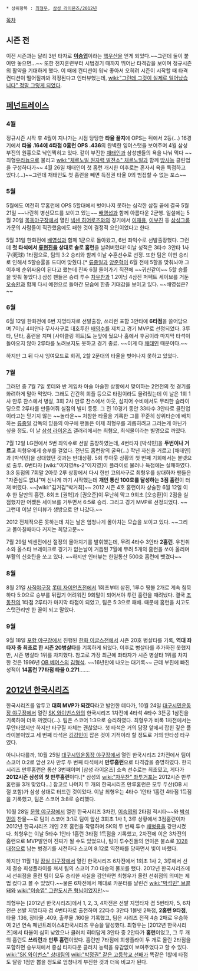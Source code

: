  * 상위항목 : [[최형우]], [[삼성 라이온즈/2012년]]

[[목차]]
== 시즌 전 ==
이전 시즌과는 달리 3번 타자로 '''[[이승엽]]'''이라는 [[핵우산]]을 얻게 되었다.~~그런데 둘이 붙여만 놓으면...~~ 또한 전지훈련부터 시범경기 때까지 뛰어난 타격감을 보이며 정규시즌의 활약을 기대하게 했다. 이 때에 컨디션이 워낙 좋아서 오히려 시즌이 시작할 때 타격 컨디션이 떨어질까봐 걱정된다고 인터뷰했는데, [[wiki:"그런데 그것이 실제로 일어났습니다" 정말 그렇게 되었다]].

== [[페넌트레이스]] ==
=== 4월 ===
정규시즌 시작 후 4월이 지나가는 시점 당당한 '''타율 꼴지'''에 OPS는 뒤에서 2등(...) 16경기에서 '''타율 .164에 4타점 0홈런 OPS .436'''의 완벽한 잉여스탯을 보여주며 4월 삼성 부진의 원흉으로 낙인찍히고 있다. 같이 부진한 [[채태인]]과 삼성팬들의 욕을 나눠 먹다 ~~최형[[우라늄]]으로 불리고 [[wiki:"체르노빌 원자력 발전소" 채르노빌]]과 함께 [[방사능]] 클린업을 구성하다가~~ 4월 26일 채태인이 첫 홈런 개시한 이후로는 혼자서 욕을 독점하고 있다.(...)~~그런데 채태인도 첫 홈런을 빼면 득점권 타율 0의 범접할 수 없는 포스~~

=== 5월 ===
5월에도 여전히 무홈런에 OPS 5할대에서 벗어나지 못하는 심각한 삽질 끝에 결국 5월 21일 ~~나란히 병신모드를 보이고 있는~~ [[배영섭]]과 함께 아름다운 2군행. 일설에는 5월 20일 [[목동야구장]]에서 열린 [[넥센 히어로즈]]와의 경기에서 [[이재용(기업가)|이재용]], [[이부진]] 등 [[삼성그룹]] 가문의 사람들이 직관했음에도 패한 것이 결정적 요인이었다고 한다.

5월 31일 한화전에 [[배영섭]]과 함께 1군으로 돌아왔고, 6번 좌익수로 선발출장했다. 그런데 '''첫 타석에서 [[류현진]]을 상대로 솔로 홈런'''을 날려버렸다! 이날 성적은 3타수 3안타 1사구(死球) 1타점으로, 팀의 3:2 승리와 함께 이날 수훈선수로 선정. 또한 팀은 이번 승리로 인해서 5할승률을 드디어 맞췄다.[* [[류중일]]과 [[양준혁]]이 6월 전에 5할을 맞춰놔야 그 이후에 순위싸움이 된다고 했는데 진짜 6월 들어가기 직전에 ~~귀신같이~~ 5할 승률을 맞춰 놓았다.] 삼성 팬들은 승리 투수 [[차우찬]]과 1.2이닝 4삼진 퍼펙트 세이브를 거둔 [[오승환]]과 함께 다시 예전으로 돌아간 모습에 한층 기대감을 보이고 있다. ~~배영섭은?~~

=== 6월 ===
6월 12일 한화전에 6번 지명타자로 선발출장, 쓰리런 포함 3안타에 '''6타점'''을 쓸어담으며 7이닝 4피안타 무사사구로 대호투한 [[배영수]]를 제치고 경기 MVP로 선정되었다. 3루타, 단타, 홈런을 치며 [사이클링 히트]도 눈앞에 뒀으나 홈에서 후공이라 마지막 타석이 돌아오지 않아 2루타를 노려보지도 못하고 경기 종료. ~~이게 다 [[채태인]] 때문이다.~~ 

하지만 그 뒤 다시 잉여모드로 회귀, 2할 2푼대의 타율을 벗어나지 못하고 있었다.

=== 7월 ===
그러던 중 7월 7일 롯데와 반 게임차 아슬 아슬한 상황에서 맞이하는 2연전의 첫 경기를 화려하게 말아 먹었다. 그래도 간간히 희플 등으로 타점이라도 올려줬는데 이 날은 1회 1사 만루 찬스에서 병살, 3회 2사 만루 찬스에서 아웃, 심지어 수비에서도 무리한 슬라이딩으로 2루타를 만들어줘 실점의 빌미 등등. 그 전 10경기 동안 33타수 3안타로 클린업이라고는 믿기지 않는 ~~놀라운~~ 처참한 타율을 기록한 그를 꾸준히 상위타순에 배치하는 [[류중일]] 감독의 믿음의 야구에 팬들은 이제 최형우를 괴롭히려고 그러는게 아닌가 싶을 정도. 이 날 [[삼성 라이온즈]] 갤러리에서는 최혐오, 최식물이라는 별명으로 까였다.

7월 12일 LG전에서 5번 좌익수로 선발 출장하였는데, 4번타자 [박석민]을 '''두번이나 거르고''' 최형우에게 승부를 걸었다. 전년도 홈런왕의 굴욕(...) 작년 자신을 거르고 [채태인]과 [박석민]을 상대했던 것과는 반대상황. 5회 투아웃 상황의 첫 번째 기회에서는 볼넷으로 출루. 6번타자 [wiki:"이지영#s-2"이지영]이 플라이로 물러나 득점에는 실패하였다. 3:3 동점의 7회말 2아웃 2루 상황에서 다시 한번 고의사구로 최형우를 상대하자 팬들은 "자존심도 없냐"며 신나게 까기 시작했는데 '''개인 통산 100호를 달성하는 3점 홈런'''이 터져 버렸다. ~~[wiki:"김거김"박거최]~~ 2012 시즌 4호 홈런이자 상술한 6월 12일 이후 한 달만의 홈런. 8회초 [권혁]과 [권오준]이 무난히 막고 9회초 [오승환]이 2점을 실점했지만 어쨌든 세이브를 거두면서 6:5로 승리. 그리고 경기 MVP로 선정되었다. ~~그런데 이날 인터뷰가 생방으로 안 나갔다.~~ 

2012 전체적으론 못하는데 치는 날은 엄청나게 몰아치는 모습을 보이고 있다. ~~그리고 몰아칠때마다 커지는 희망고문~~

7월 29일 넥센전에선 절정의 몰아치기를 발휘했는데, 무려 4타수 3안타 '''2홈런'''. 우천취소와 올스타 브레이크로 경기가 없는날이 거듭된 7월에 무려 5개의 홈런을 쏘아 올리며 부활의 신호탄을 쏘고 있다. ~~하지만 인터뷰는 한일통산 500호 홈런에 뺏겼다~~

=== 8월 ===
8월 21일 [[사직야구장]] [[롯데 자이언츠]]전에서 1회초부터 삼진, 1루수 땅볼 2개로 계속 침묵하다 5:0으로 승부를 뒤집기 어려워진 9회말이 되어서야 투런 홈런을 때려냈다. 결국 [[조동찬]]의 1타점 2루타가 마지막 타점이 되었고, 팀은 5:3으로 패배. 때문에 홈런을 치고도 스탯관리만 한 꼴이 되고 말았다.

=== 9월 ===
9월 18일 [[포항 야구장]]에서 진행된 [[한화 이글스]]전에서 시즌 20호 병살타를 기록, '''역대 좌타자 중 최초로 한 시즌 20병살타'''를 기록하게 되었다. 이후로 병살타를 추가하진 못했지만, 시즌 병살타 1위를 차지했다. 참고로 가장 최근에 좌타자가 시즌 병살타 1위를 차지한 것은 1996년 [[OB 베어스]]의 [[김형석]]. ~~16년만에 나오는 대기록~~
근데 부진에 빠진 성적이 '''14홈런 77타점 타율 0.271'''.......

== [[2012년 한국시리즈]] ==
한국시리즈를 앞두고 '''대회 MVP가 되겠다'''라고 발언한 데다가, 10월 24일 [[대구시민운동장 야구장]]에서 열린 [[SK 와이번스]]와의 한국시리즈 1차전에 4타석 4타수 3뜬공 1삼진을 기록하여 더욱 까였다(…). 팀은 스코어 1:3으로 승리하였다.
최형우가 비록 1차전에서는 무안타였지만 하지만 타구질 자체는 괜찮았다. 첫 타석은 거의 담장 앞에서 잡힌 깊은 플라이볼이었고 세 번째 타석은 [[김강민]]이 잡은 것이 기적이라 할 정도로 거의 안타성 타구였다. 

아니나다를까, 10월 25일 [[대구시민운동장 야구장]]에서 열린 한국시리즈 2차전에서 팀이 스코어 0:2로 앞선 2사 만루 두 번째 타석에서 '''만루홈런'''으로 타격감을 증명하였다.
한국시리즈 만루홈런은 통산 3번째이며 [삼성 라이온즈] 소속 선수로는 최초였고, 게다가 '''2012시즌 삼성의 첫 만루홈런'''이다.[* 삼성의 [[wiki:"차우찬" 좌투거포]]는 2012시즌 만루홈런을 3개 맞았다...] 참고로 나머지 두 개의 한국시리즈 만루홈런은 모두 두산(OB 시절 포함)가 삼성 상대로 터뜨린 것이었다.
이날 최형우는 4타수 1안타 1홈런 4타점 1득점을 기록했고, 팀은 스코어 3:8로 승리했다.

10월 28일 [[문학 야구장]]에서 열린 한국시리즈 3차전, [[이승엽]]의 2타점 적시타~~와 [[박석민]]의 찬물~~로 팀이 스코어 3:1로 팀이 앞선 3회초 1사 1, 3루 상황에서 3점홈런이자 2012년 한국시리즈 개인 2호 홈런을 작렬하며 SK의 두 번째 투수 [[채병용]]을 강판시켰다.
최형우는 이날 5타수 1안타 1홈런 3타점 1득점을 기록했고, 2차전에 이은 3차전의 홈런으로 MVP발언이 진짜가 될 수도 있었으나, 팀이 투수진들의 연이은 불쇼로 [[1028 대첩]]으로 남는 병경기를 시전하다 스코어 8:12로 역전패를 당하면서 빛이 바랬다.

하지만 11월 1일 [[잠실 야구장]]에서 열린 한국시리즈 6차전에서 1회초 1사 2, 3루에서 선제 결승 희생플라이를 쳐서 팀의 스코어 7:0 대승의 물꼬를 텄다. 2012년 한국시리즈에서 선취점을 올린 팀이 모두 승리한 사실을 감안하면 최형우가 올린 선취점의 의미는 제법 컸다고 볼 수 있었다.~~물론 6차전에서 제대로 카운터를 날린건 [[wiki:"박석민" 브콜돼]]와 [[wiki:"이승엽" 그란도시즌 형님]]이었지만~~

최형우는 [2012년 한국시리즈]에서 1, 2, 3, 4차전은 선발 지명타자 겸 5번타자, 5, 6차전은 선발 지명타자 겸 4번타자로 출전하여 22타수 3안타 1볼넷 2득점, '''2홈런 9타점''', 타율 .136, 장타율 .409, 출루율 .160을 기록했고, 팀은 시리즈 전적 4승 2패로 우승하여 2년 연속 페넌트레이스&한국시리즈 우승을 달성했다.
최형우는 [2012년 한국시리즈]에서 타율이 심히 낮았으나 클러치 히터답게 3안타 중 2안타가 '''홈런'''이었고, 그 두 개의 홈런도  '''쓰리런'''과 '''만루 홈런'''이었다. 홈런만 7타점에 희생플라이 두 개로 올린 2타점을 포함하면 승부처에서 중심 타자다운 클러치 능력을 유감없이 보여주었다고 할 수 있다. [[wiki:"SK 와이번스" 상대팀]]의 [[wiki:"박정권" 같은 고등학교 선배]]가 똑같은 1할에 타점도 달랑 1점만 뽑을 정도로 엄청나게 부진한 것과 더욱 비교가 된다.
